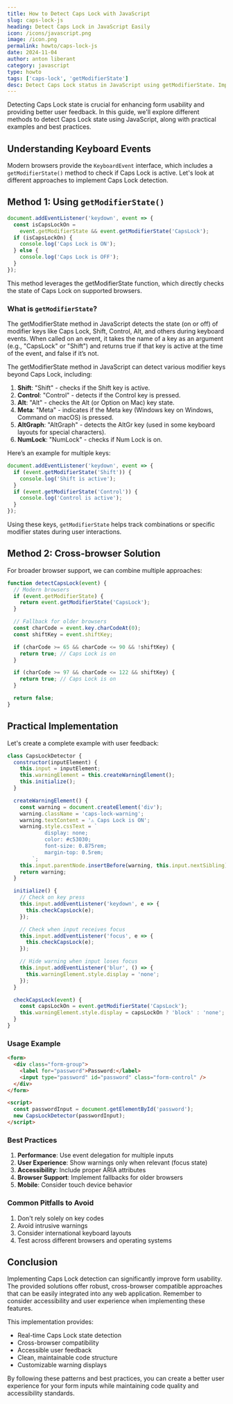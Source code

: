 ```yaml
---
title: How to Detect Caps Lock with JavaScript
slug: caps-lock-js
heading: Detect Caps Lock in JavaScript Easily
icon: /icons/javascript.png
image: /icon.png
permalink: howto/caps-lock-js
date: 2024-11-04
author: anton liberant
category: javascript
type: howto
tags: ['caps-lock', 'getModifierState']
desc: Detect Caps Lock status in JavaScript using getModifierState. Improve UX and prevent input errors with easy methods for better form validation in web apps.
---
```


Detecting Caps Lock state is crucial for enhancing form usability and providing better user feedback. In this guide, we'll explore different methods to detect Caps Lock state using JavaScript, along with practical examples and best practices.

## Understanding Keyboard Events

Modern browsers provide the `KeyboardEvent` interface, which includes a `getModifierState()` method to check if Caps Lock is active. Let's look at different approaches to implement Caps Lock detection.

## Method 1: Using `getModifierState()`

```js
document.addEventListener('keydown', event => {
  const isCapsLockOn =
    event.getModifierState && event.getModifierState('CapsLock');
  if (isCapsLockOn) {
    console.log('Caps Lock is ON');
  } else {
    console.log('Caps Lock is OFF');
  }
});
```

This method leverages the getModifierState function, which directly checks the state of Caps Lock on supported browsers.

### What is `getModifierState`?

The getModifierState method in JavaScript detects the state (on or off) of modifier keys like Caps Lock, Shift, Control, Alt, and others during keyboard events. When called on an event, it takes the name of a key as an argument (e.g., "CapsLock" or "Shift") and returns true if that key is active at the time of the event, and false if it’s not.

The getModifierState method in JavaScript can detect various modifier keys beyond Caps Lock, including:

1. **Shift**: "Shift" - checks if the Shift key is active.
2. **Control**: "Control" - detects if the Control key is pressed.
3. **Alt**: "Alt" - checks the Alt (or Option on Mac) key state.
4. **Meta**: "Meta" - indicates if the Meta key (Windows key on Windows, Command on macOS) is pressed.
5. **AltGraph**: "AltGraph" - detects the AltGr key (used in some keyboard layouts for special characters).
6. **NumLock**: "NumLock" - checks if Num Lock is on.

Here’s an example for multiple keys:

```js
document.addEventListener('keydown', event => {
  if (event.getModifierState('Shift')) {
    console.log('Shift is active');
  }
  if (event.getModifierState('Control')) {
    console.log('Control is active');
  }
});
```

Using these keys, `getModifierState` helps track combinations or specific modifier states during user interactions.

## Method 2: Cross-browser Solution

For broader browser support, we can combine multiple approaches:

```js
function detectCapsLock(event) {
  // Modern browsers
  if (event.getModifierState) {
    return event.getModifierState('CapsLock');
  }

  // Fallback for older browsers
  const charCode = event.key.charCodeAt(0);
  const shiftKey = event.shiftKey;

  if (charCode >= 65 && charCode <= 90 && !shiftKey) {
    return true; // Caps Lock is on
  }

  if (charCode >= 97 && charCode <= 122 && shiftKey) {
    return true; // Caps Lock is on
  }

  return false;
}
```

## Practical Implementation

Let's create a complete example with user feedback:

```js
class CapsLockDetector {
  constructor(inputElement) {
    this.input = inputElement;
    this.warningElement = this.createWarningElement();
    this.initialize();
  }

  createWarningElement() {
    const warning = document.createElement('div');
    warning.className = 'caps-lock-warning';
    warning.textContent = '⚠️ Caps Lock is ON';
    warning.style.cssText = `
            display: none;
            color: #c53030;
            font-size: 0.875rem;
            margin-top: 0.5rem;
        `;
    this.input.parentNode.insertBefore(warning, this.input.nextSibling);
    return warning;
  }

  initialize() {
    // Check on key press
    this.input.addEventListener('keydown', e => {
      this.checkCapsLock(e);
    });

    // Check when input receives focus
    this.input.addEventListener('focus', e => {
      this.checkCapsLock(e);
    });

    // Hide warning when input loses focus
    this.input.addEventListener('blur', () => {
      this.warningElement.style.display = 'none';
    });
  }

  checkCapsLock(event) {
    const capsLockOn = event.getModifierState('CapsLock');
    this.warningElement.style.display = capsLockOn ? 'block' : 'none';
  }
}
```

### Usage Example

```html
<form>
  <div class="form-group">
    <label for="password">Password:</label>
    <input type="password" id="password" class="form-control" />
  </div>
</form>

<script>
  const passwordInput = document.getElementById('password');
  new CapsLockDetector(passwordInput);
</script>
```

### Best Practices

1. **Performance**: Use event delegation for multiple inputs
2. **User Experience**: Show warnings only when relevant (focus state)
3. **Accessibility**: Include proper ARIA attributes
4. **Browser Support**: Implement fallbacks for older browsers
5. **Mobile**: Consider touch device behavior

### Common Pitfalls to Avoid

1. Don't rely solely on key codes
2. Avoid intrusive warnings
3. Consider international keyboard layouts
4. Test across different browsers and operating systems

## Conclusion

Implementing Caps Lock detection can significantly improve form usability. The provided solutions offer robust, cross-browser compatible approaches that can be easily integrated into any web application. Remember to consider accessibility and user experience when implementing these features.

This implementation provides:

- Real-time Caps Lock state detection
- Cross-browser compatibility
- Accessible user feedback
- Clean, maintainable code structure
- Customizable warning displays

By following these patterns and best practices, you can create a better user experience for your form inputs while maintaining code quality and accessibility standards.
